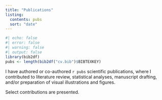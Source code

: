 ```yaml
---
title: "Publications"
listing:
  contents: pubs
  sort: "date"
---
```

```r
#| echo: false
#| error: false
#| warning: false
#| output: false
library(bib2df)
pubs <- length(bib2df("cv.bib")$BIBTEXKEY)
```

I have authored or co-authored `r pubs` scientific publications, where I contributed to literature review, statistical analyses, manuscript drafting, and/or preparation of visual illustrations and figures.

Select contributions are presented.